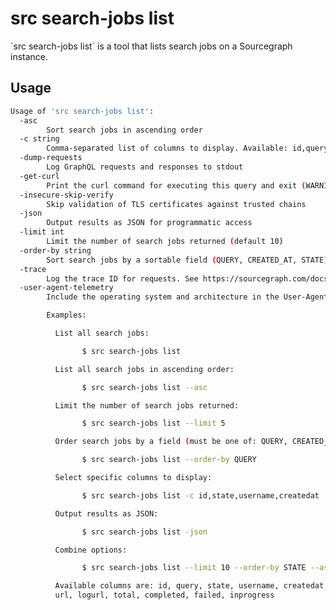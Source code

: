 # src search-jobs list

<p className="subtitle">`src search-jobs list` is a tool that lists search jobs on a Sourcegraph instance.</p>

## Usage

```bash
Usage of 'src search-jobs list':
  -asc
        Sort search jobs in ascending order
  -c string
        Comma-separated list of columns to display. Available: id,query,state,username,createdat,startedat,finishedat,url,logurl,total,completed,failed,inprogress (default "id,username,state,query")
  -dump-requests
        Log GraphQL requests and responses to stdout
  -get-curl
        Print the curl command for executing this query and exit (WARNING: includes printing your access token!)
  -insecure-skip-verify
        Skip validation of TLS certificates against trusted chains
  -json
        Output results as JSON for programmatic access
  -limit int
        Limit the number of search jobs returned (default 10)
  -order-by string
        Sort search jobs by a sortable field (QUERY, CREATED_AT, STATE) (default "CREATED_AT")
  -trace
        Log the trace ID for requests. See https://sourcegraph.com/docs/admin/observability/tracing
  -user-agent-telemetry
        Include the operating system and architecture in the User-Agent sent with requests to Sourcegraph (default true)

        Examples:

          List all search jobs:

                $ src search-jobs list

          List all search jobs in ascending order:

                $ src search-jobs list --asc

          Limit the number of search jobs returned:

                $ src search-jobs list --limit 5

          Order search jobs by a field (must be one of: QUERY, CREATED_AT, STATE):

                $ src search-jobs list --order-by QUERY

          Select specific columns to display:

                $ src search-jobs list -c id,state,username,createdat

          Output results as JSON:

                $ src search-jobs list -json

          Combine options:

                $ src search-jobs list --limit 10 --order-by STATE --asc -c id,query,state

          Available columns are: id, query, state, username, createdat, startedat, finishedat,
          url, logurl, total, completed, failed, inprogress
```
